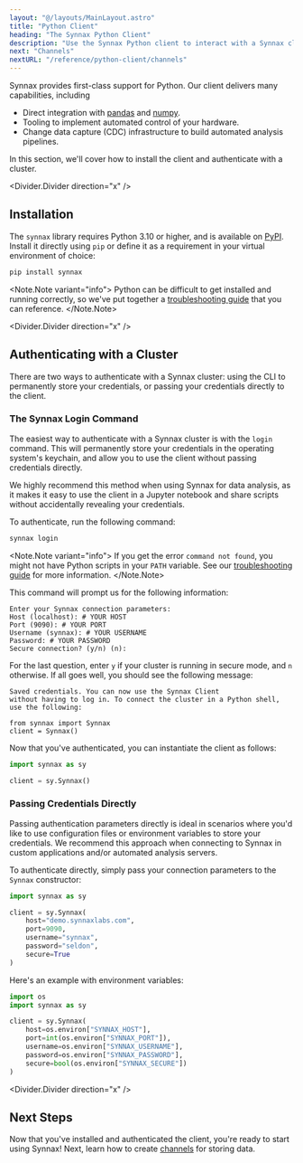 ```yaml
---
layout: "@/layouts/MainLayout.astro"
title: "Python Client"
heading: "The Synnax Python Client"
description: "Use the Synnax Python client to interact with a Synnax cluster."
next: "Channels"
nextURL: "/reference/python-client/channels"
---
```



Synnax provides first-class support for Python. Our client delivers many capabilities,
including

-   Direct integration with [pandas](https://pandas.pydata.org/) and
    [numpy](https://numpy.org/doc/stable/index.html).
-   Tooling to implement automated control of your hardware.
-   Change data capture (CDC) infrastructure to build automated analysis pipelines.

In this section, we'll cover how to install the client and authenticate with a cluster.

<Divider.Divider direction="x" />

## Installation

The `synnax` library requires Python 3.10 or higher, and is available on
[PyPI](https://pypi.org/project/synnax/). Install it directly using `pip` or define it
as a requirement in your virtual environment of choice:

```bash
pip install synnax
```

<Note.Note variant="info">
    Python can be difficult to get installed and running correctly, so we've put
    together a [troubleshooting guide](/reference/python-client/troubleshooting) that
    you can reference.
</Note.Note>

<Divider.Divider direction="x" />

## Authenticating with a Cluster

There are two ways to authenticate with a Synnax cluster: using the CLI to permanently
store your credentials, or passing your credentials directly to the client.

### The Synnax Login Command

The easiest way to authenticate with a Synnax cluster is with the `login` command. This
will permanently store your credentials in the operating system's keychain, and allow
you to use the client without passing credentials directly.

We highly recommend this method when using Synnax for data analysis, as it makes it easy
to use the client in a Jupyter notebook and share scripts without accidentally revealing
your credentials.

To authenticate, run the following command:

```bash
synnax login
```

<Note.Note variant="info">
    If you get the error `command not found`, you might not have Python scripts in your
    `PATH` variable. See our [troubleshooting
    guide](/reference/python-client/troubleshooting) for more information.
</Note.Note>

This command will prompt us for the following information:

```
Enter your Synnax connection parameters:
Host (localhost): # YOUR HOST
Port (9090): # YOUR PORT
Username (synnax): # YOUR USERNAME
Password: # YOUR PASSWORD
Secure connection? (y/n) (n):
```

For the last question, enter `y` if your cluster is running in secure mode, and `n`
otherwise. If all goes well, you should see the following message:

```
Saved credentials. You can now use the Synnax Client
without having to log in. To connect the cluster in a Python shell, use the following:

from synnax import Synnax
client = Synnax()
```

Now that you've authenticated, you can instantiate the client as follows:

```python
import synnax as sy

client = sy.Synnax()
```

### Passing Credentials Directly

Passing authentication parameters directly is ideal in scenarios where you'd like to use
configuration files or environment variables to store your credentials. We recommend
this approach when connecting to Synnax in custom applications and/or automated analysis
servers.

To authenticate directly, simply pass your connection parameters to the `Synnax`
constructor:

```python
import synnax as sy

client = sy.Synnax(
    host="demo.synnaxlabs.com",
    port=9090,
    username="synnax",
    password="seldon",
    secure=True
)
```

Here's an example with environment variables:

```python
import os
import synnax as sy

client = sy.Synnax(
    host=os.environ["SYNNAX_HOST"],
    port=int(os.environ["SYNNAX_PORT"]),
    username=os.environ["SYNNAX_USERNAME"],
    password=os.environ["SYNNAX_PASSWORD"],
    secure=bool(os.environ["SYNNAX_SECURE"])
)
```

<Divider.Divider direction="x" />

## Next Steps

Now that you've installed and authenticated the client, you're ready to start using
Synnax! Next, learn how to create [channels](/reference/python-client/channels) for
storing data.
